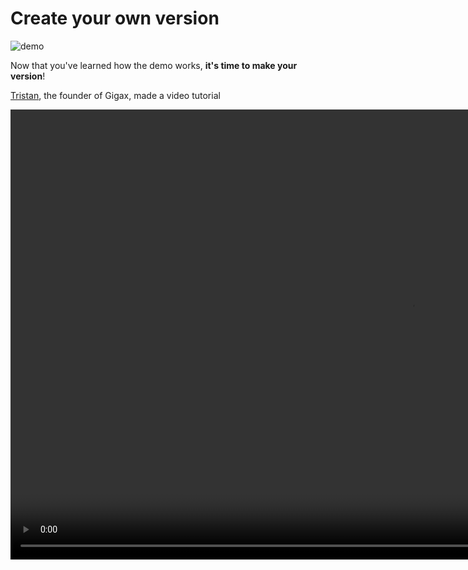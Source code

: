# Create your own version

<img src="https://huggingface.co/datasets/huggingface-ml-4-games-course/course-images/resolve/main/en/unit4/owndemo.png" alt="demo"/>

Now that you've learned how the demo works, **it's time to make your version**!

[Tristan](https://x.com/tr_deborde), the founder of Gigax, made a video tutorial

<video controls width="1280" height="720">
  <source src="https://huggingface.co/datasets/huggingface-ml-4-games-course/course-images/resolve/main/en/unit4/gigax_cubzh_hf_full.mp4" type="video/mp4">
  Your browser does not support the video tag.
</video>
